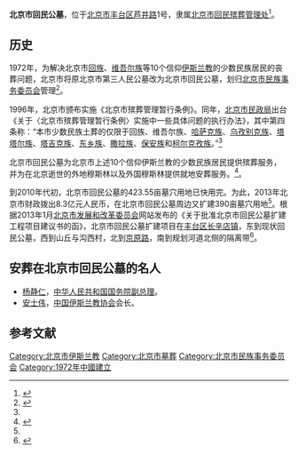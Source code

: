 '''北京市回民公墓'''，位于[[北京市|北京市]][[丰台区|丰台区]][[芦井路|芦井路]]1号，隶属[[北京市回民殡葬管理处|北京市回民殡葬管理处]]<ref>{{Cite web  |url =http://www.bjethnic.gov.cn/ssdw/hmbzglc/index.shtml  |title =北京市回民殡葬管理处  |author =  |date =  |publisher =北京市民族事务委员会  |language =  |accessdate =2017-02-03  |quote =  |archive-url =https://web.archive.org/web/20170203035225/http://www.bjethnic.gov.cn/ssdw/hmbzglc/index.shtml  |archive-date =2017-02-03  |dead-url =yes  }}</ref>。

==历史==
1972年，为解决北京市[[回族|回族]]、[[维吾尔族|维吾尔族]]等10个信仰[[伊斯兰教|伊斯兰教]]的少数民族居民的丧葬问题，北京市将原北京市第三人民公墓改为北京市回民公墓，划归[[北京市民族事务委员会|北京市民族事务委员会]]管理<ref name=zgmzb>{{Cite web|url =http://www.mzzjw.cn/zgmzb/html/2015-04/03/content_104973.htm|title =北京回民公墓调查|author =|date =2015-04-03|publisher =中国民族报|language =|accessdate =|quote =}}{{dead link|date=2017年11月 |bot=InternetArchiveBot |fix-attempted=yes }}</ref>。

1996年，北京市颁布实施《北京市殡葬管理暂行条例》{{来源请求|date=2021年4月2日}}。同年，[[北京市民政局|北京市民政局]]出台《关于〈北京市殡葬管理暂行条例〉实施中一些具体问题的执行办法》，其中第四条称：“本市少数民族土葬的仅限于回族、维吾尔族、[[哈萨克族|哈萨克族]]、[[乌孜别克族|乌孜别克族]]、[[塔塔尔族|塔塔尔族]]、[[塔吉克族|塔吉克族]]、[[东乡族|东乡族]]、[[撒拉族|撒拉族]]、[[保安族|保安族]]和[[柯尔克孜族|柯尔克孜族]]。”<ref name=zgmzb/>

北京市回民公墓为北京市上述10个信仰伊斯兰教的少数民族居民提供殡葬服务，并为在北京逝世的外地穆斯林以及外国穆斯林提供就地安葬服务。<ref>{{Cite web |url = http://www.seac.gov.cn/art/2010/3/11/art_7194_193223.html |title = 北京市芦井回民公墓 |author =  |date = 2010-03-11 |publisher = 中华人民共和国国家民族事务委员会 |language =  |accessdate =  |quote =  }}</ref>。

到2010年代初，北京市回民公墓的423.55亩墓穴用地已快用完。为此，2013年北京市财政拨出8.3亿元人民币，在北京市回民公墓周边又扩建390亩墓穴用地<ref name=zgmzb/>。根据2013年1月[[北京市发展和改革委员会|北京市发展和改革委员会]]网站发布的《关于批准北京市回民公墓扩建工程项目建议书的函》，北京市回民公墓扩建项目在[[丰台区|丰台区]][[长辛店镇|长辛店镇]]，东到现状回民公墓，西到山丘与沟西村，北到[[京原路|京原路]]，南到规划河道北侧的隔离带<ref>{{Cite web|url =http://zhengwu.beijing.gov.cn/gzdt/bmdt/t1328349.htm|title =回民公墓扩建项目配套设施开工|author =|date =|publisher =首都之窗|language =|accessdate =2017-02-03|quote =}}{{dead link|date=2018年5月 |bot=InternetArchiveBot |fix-attempted=yes }}</ref>。

==安葬在北京市回民公墓的名人==
*[[杨静仁|杨静仁]]，[[中华人民共和国国务院副总理|中华人民共和国国务院副总理]]。
*[[安士伟|安士伟]]，[[中国伊斯兰教协会|中国伊斯兰教协会]]会长。

==参考文献==
{{reflist}}

[[Category:北京市伊斯兰教|Category:北京市伊斯兰教]]
[[Category:北京市墓葬|Category:北京市墓葬]]
[[Category:北京市民族事务委员会|Category:北京市民族事务委员会]]
[[Category:1972年中國建立|Category:1972年中國建立]]